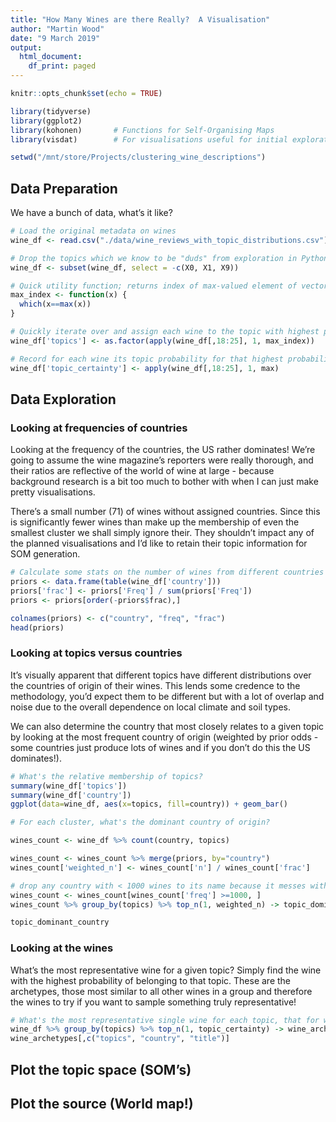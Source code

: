 ```yaml
---
title: "How Many Wines are there Really?  A Visualisation"
author: "Martin Wood"
date: "9 March 2019"
output:
  html_document:
    df_print: paged
---
```


```r
knitr::opts_chunk$set(echo = TRUE)

library(tidyverse)
library(ggplot2)
library(kohonen)       # Functions for Self-Organising Maps
library(visdat)        # For visualisations useful for initial exploration (eg; missingness)

setwd("/mnt/store/Projects/clustering_wine_descriptions")

```

## Data Preparation

We have a bunch of data, what's it like?

```r
# Load the original metadata on wines
wine_df <- read.csv("./data/wine_reviews_with_topic_distributions.csv")

# Drop the topics which we know to be "duds" from exploration in Python ()
wine_df <- subset(wine_df, select = -c(X0, X1, X9))
```


```r
# Quick utility function; returns index of max-valued element of vector/matrix
max_index <- function(x) {
  which(x==max(x))
}

# Quickly iterate over and assign each wine to the topic with highest probability for that document!
wine_df['topics'] <- as.factor(apply(wine_df[,18:25], 1, max_index))

# Record for each wine its topic probability for that highest probability wine, for my own convenience later
wine_df['topic_certainty'] <- apply(wine_df[,18:25], 1, max)
```


## Data Exploration

### Looking at frequencies of countries

Looking at the frequency of the countries, the US rather dominates!  We're going to assume the wine magazine's reporters were really thorough, and their ratios are reflective of the world of wine at large - because background research is a bit too much to bother with when I can just make pretty visualisations.

There's a small number (71) of wines without assigned countries.  Since this is significantly fewer wines than make up the membership of even the smallest cluster we shall simply ignore their.  They shouldn't impact any of the planned visualisations and I'd like to retain their topic information for SOM generation.

```r
# Calculate some stats on the number of wines from different countries
priors <- data.frame(table(wine_df['country']))
priors['frac'] <- priors['Freq'] / sum(priors['Freq'])
priors <- priors[order(-priors$frac),]

colnames(priors) <- c("country", "freq", "frac")
head(priors)
```


### Looking at topics versus countries

It's visually apparent that different topics have different distributions over the countries of origin of their wines.  This lends some credence to the methodology, you'd expect them to be different but with a lot of overlap and noise due to the overall dependence on local climate and soil types.

We can also determine the country that most closely relates to a given topic by looking at the most frequent country of origin (weighted by prior odds - some countries just produce lots of wines and if you don't do this the US dominates!).
```r
# What's the relative membership of topics?
summary(wine_df['topics'])
summary(wine_df['country'])
ggplot(data=wine_df, aes(x=topics, fill=country)) + geom_bar()
```

```r
# For each cluster, what's the dominant country of origin?

wines_count <- wine_df %>% count(country, topics)

wines_count <- wines_count %>% merge(priors, by="country")
wines_count['weighted_n'] <- wines_count['n'] / wines_count['frac']

# drop any country with < 1000 wines to its name because it messes with the stats!
wines_count <- wines_count[wines_count['freq'] >=1000, ]
wines_count %>% group_by(topics) %>% top_n(1, weighted_n) -> topic_dominant_country

topic_dominant_country
```

### Looking at the wines

What's the most representative wine for a given topic?  Simply find the wine with the highest probability of belonging to that topic.  These are the archetypes, those most similar to all other wines in a group and therefore the wines to try if you want to sample something truly representative!

```r
# What's the most representative single wine for each topic, that for which the topic probability is highest?
wine_df %>% group_by(topics) %>% top_n(1, topic_certainty) -> wine_archetypes
wine_archetypes[,c("topics", "country", "title")]
```


## Plot the topic space (SOM's)


## Plot the source (World map!)